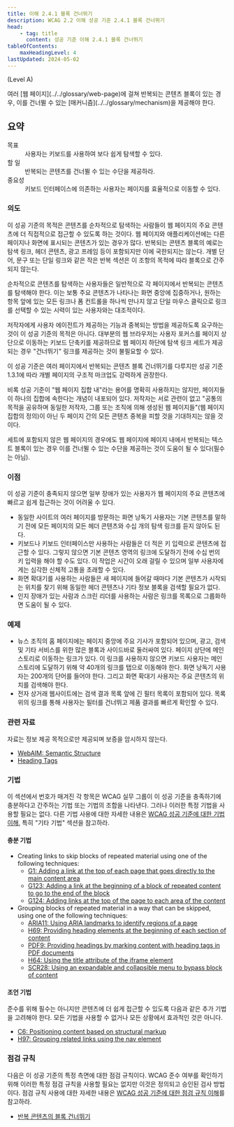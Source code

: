 ```yaml
---
title: 이해 2.4.1 블록 건너뛰기
description: WCAG 2.2 이해 성공 기준 2.4.1 블록 건너뛰기
head:
    - tag: title
      content: 성공 기준 이해 2.4.1 블록 건너뛰기
tableOfContents:
    maxHeadingLevel: 4
lastUpdated: 2024-05-02
---
```



(Level A)

<Card title="성공 기준(SC)">
여러 [웹 페이지](../../glossary/web-page)에 걸쳐 반복되는 콘텐츠 블록이 있는 경우, 이를 건너뛸 수 있는 [매커니즘](../../glossary/mechanism)을 제공해야 한다.
</Card>

## 요약

<dl>
<dt>목표</dt>
<dd>사용자는 키보드를 사용하여 보다 쉽게 ​​탐색할 수 있다.</dd>
<dt>할 일</dt>
<dd>반복되는 콘텐츠를 건너뛸 수 있는 수단을 제공하라.</dd>
<dt>중요성</dt>
<dd>키보드 인터페이스에 의존하는 사용자는 페이지를 효율적으로 이동할 수 있다.</dd>
</dl>

### 의도

이 성공 기준의 목적은 콘텐츠를 순차적으로 탐색하는 사람들이 웹 페이지의 주요 콘텐츠에 더 직접적으로 접근할 수 있도록 하는 것이다. 웹 페이지와 애플리케이션에는 다른 페이지나 화면에 표시되는 콘텐츠가 있는 경우가 많다. 반복되는 콘텐츠 블록의 예로는 탐색 링크, 헤더 콘텐츠, 광고 프레임 등이 포함되지만 이에 국한되지는 않는다. 개별 단어, 문구 또는 단일 링크와 같은 작은 반복 섹션은 이 조항의 목적에 따라 블록으로 간주되지 않는다.

순차적으로 콘텐츠를 탐색하는 사용자들은 일반적으로 각 페이지에서 반복되는 콘텐츠를 탐색해야 한다. 이는 보통 주요 콘텐츠가 나타나는 화면 중앙에 집중하거나, 원하는 항목 앞에 있는 모든 링크나 폼 컨트롤을 하나씩 만나지 않고 단일 마우스 클릭으로 링크를 선택할 수 있는 시력이 있는 사용자와는 대조적이다.

저작자에게 사용자 에이전트가 제공하는 기능과 중복되는 방법을 제공하도록 요구하는 것이 이 성공 기준의 목적은 아니다. 대부분의 웹 브라우저는 사용자 포커스를 페이지 상단으로 이동하는 키보드 단축키를 제공하므로 웹 페이지 하단에 탐색 링크 세트가 제공되는 경우 "건너뛰기" 링크를 제공하는 것이 불필요할 수 있다.


<Card title="참고">
이 성공 기준은 여러 페이지에서 반복되는 콘텐츠 블록 건너뛰기를 다루지만 성공 기준 1.3.1에 따라 개별 페이지의 구조적 마크업도 강력하게 권장한다.
</Card>

비록 성공 기준이 "웹 페이지 집합 내"라는 용어를 명확히 사용하지는 않지만, 페이지들이 하나의 집합에 속한다는 개념이 내포되어 있다. 저작자는 서로 관련이 없고 "공통의 목적을 공유하며 동일한 저작자, 그룹 또는 조직에 의해 생성된 웹 페이지들"(웹 페이지 집합의 정의)이 아닌 두 페이지 간의 모든 콘텐츠 중복을 피할 것을 기대하지는 않을 것이다.

<Card title="참고">
세트에 포함되지 않은 웹 페이지의 경우에도 웹 페이지에 페이지 내에서 반복되는 텍스트 블록이 있는 경우 이를 건너뛸 수 있는 수단을 제공하는 것이 도움이 될 수 있다(필수는 아님).
</Card>

### 이점

이 성공 기준이 충족되지 않으면 일부 장애가 있는 사용자가 웹 페이지의 주요 콘텐츠에 빠르고 쉽게 접근하는 것이 어려울 수 있다.

*   동일한 사이트의 여러 페이지를 방문하는 화면 낭독기 사용자는 기본 콘텐츠를 말하기 전에 모든 페이지의 모든 헤더 콘텐츠와 수십 개의 탐색 링크를 듣지 않아도 된다.
*   키보드나 키보드 인터페이스만 사용하는 사람들은 더 적은 키 입력으로 콘텐츠에 접근할 수 있다. 그렇지 않으면 기본 콘텐츠 영역의 링크에 도달하기 전에 수십 번의 키 입력을 해야 할 수도 있다. 이 작업은 시간이 오래 걸릴 수 있으며 일부 사용자에게는 심각한 신체적 고통을 초래할 수 있다.
*   화면 확대기를 사용하는 사람들은 새 페이지에 들어갈 때마다 기본 콘텐츠가 시작되는 위치를 찾기 위해 동일한 헤더 콘텐츠나 기타 정보 블록을 검색할 필요가 없다.
*   인지 장애가 있는 사람과 스크린 리더를 사용하는 사람은 링크를 목록으로 그룹화하면 도움이 될 수 있다.

### 예제

*   뉴스 조직의 홈 페이지에는 페이지 중앙에 주요 기사가 포함되어 있으며, 광고, 검색 및 기타 서비스를 위한 많은 블록과 사이드바로 둘러싸여 있다. 페이지 상단에 메인 스토리로 이동하는 링크가 있다. 이 링크를 사용하지 않으면 키보드 사용자는 메인 스토리에 도달하기 위해 약 40개의 링크를 탭으로 이동해야 한다. 화면 낭독기 사용자는 200개의 단어를 들어야 한다. 그리고 화면 확대기 사용자는 주요 콘텐츠의 위치를 ​​검색해야 한다.
*   전자 상거래 웹사이트에는 검색 결과 목록 앞에 긴 필터 목록이 포함되어 있다. 목록 위의 링크를 통해 사용자는 필터를 건너뛰고 제품 결과를 빠르게 확인할 수 있다.

### 관련 자료

자료는 정보 제공 목적으로만 제공되며 보증을 암시하지 않는다.

*   [WebAIM: Semantic Structure](http://webaim.org/techniques/semanticstructure/)
*   [Heading Tags](http://accessibility.psu.edu/headingshtml/)

### 기법

이 섹션에서 번호가 매겨진 각 항목은 WCAG 실무 그룹이 이 성공 기준을 충족하기에 충분하다고 간주하는 기법 또는 기법의 조합을 나타낸다. 그러나 이러한 특정 기법을 사용할 필요는 없다. 다른 기법 사용에 대한 자세한 내용은 [WCAG 성공 기준에 대한 기법 이해](../understanding-techniques), 특히 "기타 기법" 섹션을 참고하라.

#### 충분 기법

*   Creating links to skip blocks of repeated material using one of the following techniques:
    *   [G1: Adding a link at the top of each page that goes directly to the main content area](https://www.w3.org/WAI/WCAG22/Techniques/general/G1)
    *   [G123: Adding a link at the beginning of a block of repeated content to go to the end of the block](https://www.w3.org/WAI/WCAG22/Techniques/general/G123)
    *   [G124: Adding links at the top of the page to each area of the content](https://www.w3.org/WAI/WCAG22/Techniques/general/G124)
*   Grouping blocks of repeated material in a way that can be skipped, using one of the following techniques:
    *   [ARIA11: Using ARIA landmarks to identify regions of a page](https://www.w3.org/WAI/WCAG22/Techniques/aria/ARIA11)
    *   [H69: Providing heading elements at the beginning of each section of content](https://www.w3.org/WAI/WCAG22/Techniques/html/H69)
    *   [PDF9: Providing headings by marking content with heading tags in PDF documents](https://www.w3.org/WAI/WCAG22/Techniques/pdf/PDF9)
    *   [H64: Using the title attribute of the iframe element](https://www.w3.org/WAI/WCAG22/Techniques/html/H64)
    *   [SCR28: Using an expandable and collapsible menu to bypass block of content](https://www.w3.org/WAI/WCAG22/Techniques/client-side-script/SCR28)

#### 조언 기법

준수를 위해 필수는 아니지만 콘텐츠에 더 쉽게 접근할 수 있도록 다음과 같은 추가 기법을 고려해야 한다. 모든 기법을 사용할 수 없거나 모든 상황에서 효과적인 것은 아니다.

*   [C6: Positioning content based on structural markup](https://www.w3.org/WAI/WCAG22/Techniques/css/C6)
*   [H97: Grouping related links using the nav element](https://www.w3.org/WAI/WCAG22/Techniques/html/H97)

### 점검 규칙

다음은 이 성공 기준의 특정 측면에 대한 점검 규칙이다. WCAG 준수 여부를 확인하기 위해 이러한 특정 점검 규칙을 사용할 필요는 없지만 이것은 정의되고 승인된 검사 방법이다. 점검 규칙 사용에 대한 자세한 내용은 [WCAG 성공 기준에 대한 점검 규칙 이해](../understanding-act-rules)를 참고하라.

*   [반복 콘텐츠의 블록 건너뛰기](https://www.w3.org/WAI/standards-guidelines/act/rules/cf77f2/proposed/)

